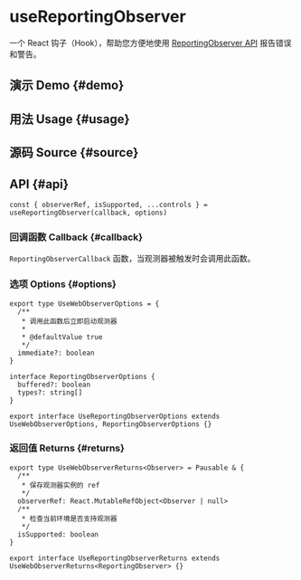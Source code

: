 # useReportingObserver


<HooksType category="Browser" pausable isSupported lowLevel />

一个 React 钩子（Hook），帮助您方便地使用 [ReportingObserver API](https://developer.mozilla.org/en-US/docs/Web/API/ReportingObserver) 报告错误和警告。

## 演示 Demo \{#demo}


<App />

## 用法 Usage \{#usage}



## 源码 Source \{#source}


<Source />

## API \{#api}

```tsx
const { observerRef, isSupported, ...controls } = useReportingObserver(callback, options)
```

### 回调函数 Callback \{#callback}

`ReportingObserverCallback` 函数，当观测器被触发时会调用此函数。

### 选项 Options \{#options}

```tsx
export type UseWebObserverOptions = {
  /**
   * 调用此函数后立即启动观测器
   *
   * @defaultValue true
   */
  immediate?: boolean
}

interface ReportingObserverOptions {
  buffered?: boolean
  types?: string[]
}

export interface UseReportingObserverOptions extends UseWebObserverOptions, ReportingObserverOptions {}
```

### 返回值 Returns \{#returns}


<Tip type="pausable" />

```tsx
export type UseWebObserverReturns<Observer> = Pausable & {
  /**
   * 保存观测器实例的 ref
   */
  observerRef: React.MutableRefObject<Observer | null>
  /**
   * 检查当前环境是否支持观测器
   */
  isSupported: boolean
}

export interface UseReportingObserverReturns extends UseWebObserverReturns<ReportingObserver> {}
```
